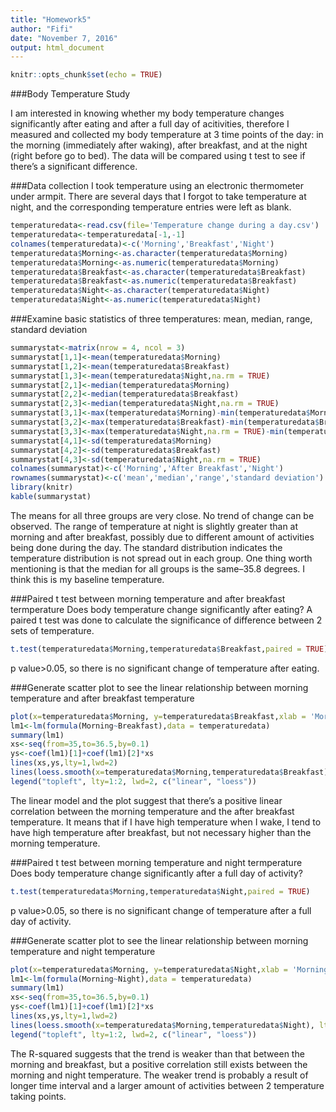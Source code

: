 ```yaml
---
title: "Homework5"
author: "Fifi"
date: "November 7, 2016"
output: html_document
---
```


```r
knitr::opts_chunk$set(echo = TRUE)
```
###Body Temperature Study

I am interested in knowing whether my body temperature changes significantly after eating and after a full day of acitivities, therefore I measured and collected my body temperature at 3 time points of the day: in the morning (immediately after waking), after breakfast, and at the night (right before go to bed). The data will be compared using t test to see if there's a significant difference.

###Data collection
I took temperature using an electronic thermometer under armpit. There are several days that I forgot to take temperature at night, and the corresponding temperature entries were left as blank.

```r
temperaturedata<-read.csv(file='Temperature change during a day.csv')
temperaturedata<-temperaturedata[-1,-1]
colnames(temperaturedata)<-c('Morning','Breakfast','Night')
temperaturedata$Morning<-as.character(temperaturedata$Morning)
temperaturedata$Morning<-as.numeric(temperaturedata$Morning)
temperaturedata$Breakfast<-as.character(temperaturedata$Breakfast)
temperaturedata$Breakfast<-as.numeric(temperaturedata$Breakfast)
temperaturedata$Night<-as.character(temperaturedata$Night)
temperaturedata$Night<-as.numeric(temperaturedata$Night)
```

###Examine basic statistics of three temperatures: mean, median, range, standard deviation

```r
summarystat<-matrix(nrow = 4, ncol = 3)
summarystat[1,1]<-mean(temperaturedata$Morning)
summarystat[1,2]<-mean(temperaturedata$Breakfast)
summarystat[1,3]<-mean(temperaturedata$Night,na.rm = TRUE)
summarystat[2,1]<-median(temperaturedata$Morning)
summarystat[2,2]<-median(temperaturedata$Breakfast)
summarystat[2,3]<-median(temperaturedata$Night,na.rm = TRUE)
summarystat[3,1]<-max(temperaturedata$Morning)-min(temperaturedata$Morning)
summarystat[3,2]<-max(temperaturedata$Breakfast)-min(temperaturedata$Breakfast)
summarystat[3,3]<-max(temperaturedata$Night,na.rm = TRUE)-min(temperaturedata$Night, na.rm = TRUE)
summarystat[4,1]<-sd(temperaturedata$Morning)
summarystat[4,2]<-sd(temperaturedata$Breakfast)
summarystat[4,3]<-sd(temperaturedata$Night,na.rm = TRUE)
colnames(summarystat)<-c('Morning','After Breakfast','Night')
rownames(summarystat)<-c('mean','median','range','standard deviation')
library(knitr)
kable(summarystat)
```

The means for all three groups are very close. No trend of change can be observed. The range of temperature at night is slightly greater than at morning and after breakfast, possibly due to different amount of activities being done during the day. The standard distribution indicates the temperature distribution is not spread out in each group.
One thing worth mentioning is that the median for all groups is the same--35.8 degrees. I think this is my baseline temperature.

###Paired t test between morning temperature and after breakfast termperature
Does body temperature change significantly after eating? A paired t test was done to calculate the significance of difference between 2 sets of temperature.
```r
t.test(temperaturedata$Morning,temperaturedata$Breakfast,paired = TRUE)
```

p value>0.05, so there is no significant change of temperature after eating.

###Generate scatter plot to see the linear relationship between morning temperature and after breakfast temperature
```r
plot(x=temperaturedata$Morning, y=temperaturedata$Breakfast,xlab = 'Morning (celsius degrees)', ylab = 'After Breakfast (celsius degrees)', main = 'Temperature change from morning to after breakfast')
lm1<-lm(formula(Morning~Breakfast),data = temperaturedata)
summary(lm1)
xs<-seq(from=35,to=36.5,by=0.1)
ys<-coef(lm1)[1]+coef(lm1)[2]*xs
lines(xs,ys,lty=1,lwd=2)
lines(loess.smooth(x=temperaturedata$Morning,temperaturedata$Breakfast), lty=2, lwd=2)
legend("topleft", lty=1:2, lwd=2, c("linear", "loess"))
```

The linear model and the plot suggest that there's a positive linear correlation between the morning temperature and the after breakfast temperature. It means that if I have high temperature when I wake, I tend to have high temperature after breakfast, but not necessary higher than the morning temperature. 

###Paired t test between morning temperature and night termperature
Does body temperature change significantly after a full day of activity?
```r
t.test(temperaturedata$Morning,temperaturedata$Night,paired = TRUE)
```

p value>0.05, so there is no significant change of temperature after a full day of activity.

###Generate scatter plot to see the linear relationship between morning temperature and night temperature
```r
plot(x=temperaturedata$Morning, y=temperaturedata$Night,xlab = 'Morning (celsius degrees)', ylab = 'Night (celsius degrees)', main = 'Temperature change from morning to after breakfast')
lm1<-lm(formula(Morning~Night),data = temperaturedata)
summary(lm1)
xs<-seq(from=35,to=36.5,by=0.1)
ys<-coef(lm1)[1]+coef(lm1)[2]*xs
lines(xs,ys,lty=1,lwd=2)
lines(loess.smooth(x=temperaturedata$Morning,temperaturedata$Night), lty=2, lwd=2)
legend("topleft", lty=1:2, lwd=2, c("linear", "loess"))
```

The R-squared suggests that the trend is weaker than that between the morning and breakfast, but a positive correlation still exists between the morning and night temperature. The weaker trend is probably a result of longer time interval and a larger amount of activities between 2 temperature taking points.
